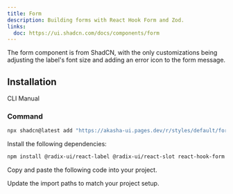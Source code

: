 ```yaml
---
title: Form
description: Building forms with React Hook Form and Zod.
links:
  doc: https://ui.shadcn.com/docs/components/form
---
```


The form component is from ShadCN, with the only customizations being adjusting the label's font size and adding an error icon to the form message.

<ComponentPreview name="input-form" description="A form " />

## Installation

<Tabs defaultValue="cli">

<TabsList>
  <TabsTrigger value="cli">CLI</TabsTrigger>
  <TabsTrigger value="manual">Manual</TabsTrigger>
</TabsList>
<TabsContent value="cli">

<Steps>

### Command

```bash
npx shadcn@latest add "https://akasha-ui.pages.dev/r/styles/default/form.json"
```

</Steps>

</TabsContent>

<TabsContent value="manual">

<Steps>

<Step>Install the following dependencies:</Step>

```bash
npm install @radix-ui/react-label @radix-ui/react-slot react-hook-form @hookform/resolvers zod
```

<Step>Copy and paste the following code into your project.</Step>

<ComponentSource name="form" />

<Step>Update the import paths to match your project setup.</Step>

</Steps>

</TabsContent>

</Tabs>
